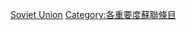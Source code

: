 {{Emptycat}}
{{Articles by Importance|topic=蘇聯|project=蘇聯|format=toc}}

[[Category:中重要度条目|Soviet Union]]
[[Category:各重要度蘇聯條目‎|Category:各重要度蘇聯條目‎]]
